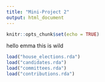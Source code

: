 ```yaml
---
title: "Mini-Project 2"
output: html_document
---
```


```r
knitr::opts_chunk$set(echo = TRUE)
```

hello emma this is wild

```r
load("house_elections.rda")
load("candidates.rda")
load("committees.rda")
load("contributions.rda")
```

